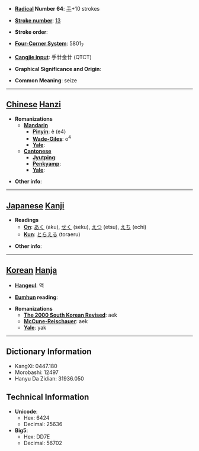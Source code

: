 * '''[[Wiktionary:Chinese radical index| Radical]] Number 64''': [[Wiktionary:Chinese radical index 手|手]]+10 strokes

* '''[[Wiktionary:Chinese total strokes index|Stroke number]]''': [[Wiktionary:Chinese total strokes index 13|13]]

* '''Stroke order''': 

* '''[[Wiktionary:Chinese four corner index|Four-Corner System]]''': 5801<sub>7</sub>

* '''[[Wiktionary:Chinese Cangjie index|Cangjie input]]''': 手廿金廿 (QTCT)

* '''Graphical Significance and Origin''': 

* '''Common Meaning''': seize

----

== [[Chinese]] [[Hanzi]] ==

* '''Romanizations'''
** '''[[Mandarin]]'''
*** '''[[Pinyin]]''': è (e4)
*** '''[[Wade-Giles]]''': o<sup>4</sup>
*** '''[[Yale]]''': 
** '''[[Cantonese]]'''
*** '''[[Jyutping]]''':
*** '''[[Penkyamp]]''': 
*** '''[[Yale]]''': 

* '''Other info''': 

----

== [[Japanese]] [[Kanji]] ==

* '''Readings'''
** '''[[On]]''': [[あく]] (aku), [[せく]] (seku), [[えつ]] (etsu), [[えち]] (echi)
** '''[[Kun]]''': [[とらえる]] (toraeru)

* '''Other info''':  

----

== [[Korean]] [[Hanja]] ==

* '''[[Hangeul]]''': 액

* '''[[Eumhun]] reading''': 

* '''Romanizations'''
** '''[[The 2000 South Korean Revised Romanization|The 2000 South Korean Revised]]''': aek
** '''[[McCune-Reischauer]]''': aek
** '''[[Yale]]''': yak

----

== Dictionary Information ==

* KangXi: 0447.180
* Morobashi: 12497
* Hanyu Da Zidian: 31936.050

== Technical Information ==

* '''Unicode''':
** Hex: 6424
** Decimal: 25636
* '''Big5''':
** Hex: DD7E
** Decimal: 56702